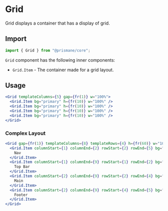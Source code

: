 # Grid

Grid displays a container that has a display of grid.

## Import

```js
import { Grid } from "@prismane/core";
```

`Grid` component has the following inner components:

- `Grid.Item` - The container made for a grid layout.

## Usage

```jsx
<Grid templateColumns={5} gap={fr(1)} w="100%">
  <Grid.Item bg="primary" h={fr(10)} w="100%" />
  <Grid.Item bg="primary" h={fr(10)} w="100%" />
  <Grid.Item bg="primary" h={fr(10)} w="100%" />
  <Grid.Item bg="primary" h={fr(10)} w="100%" />
</Grid>
```

### Complex Layout

```jsx
<Grid gap={fr(1)} templateColumns={8} templateRows={4} h={fr(60)} w="100%">
  <Grid.Item columnStart={1} columnEnd={2} rowStart={2} rowEnd={5} bg="primary">
    Nav
  </Grid.Item>
  <Grid.Item columnStart={1} columnEnd={9} rowStart={1} rowEnd={2} bg="lime">
    Top Bar
  </Grid.Item>
  <Grid.Item columnStart={2} columnEnd={9} rowStart={2} rowEnd={4} bg="teal">
    Main
  </Grid.Item>
  <Grid.Item columnStart={2} columnEnd={9} rowStart={4} rowEnd={5} bg="ruby">
    Footer
  </Grid.Item>
</Grid>
```
